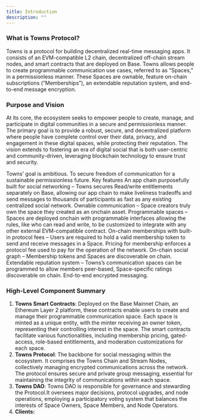 ```yaml
---
title: Introduction
description: ""
---
```


### What is Towns Protocol?

Towns is a protocol for building decentralized real-time messaging apps. It consists of an EVM-compatible L2 chain, decentralized off-chain stream nodes, and smart contracts that are deployed on Base. Towns allows people to create programmable communication use cases, referred to as “Spaces,” in a permissionless manner. These Spaces are ownable, feature on-chain subscriptions (”Memberships”), an extendable reputation system, and end-to-end message encryption.

### Purpose and Vision

At its core, the ecosystem seeks to empower people to create, manage, and participate in digital communities in a secure and permissionless manner. The primary goal is to provide a robust, secure, and decentralized platform where people have complete control over their data, privacy, and engagement in these digital spaces, while protecting their reputation. The vision extends to fostering an era of digital social that is both user-centric and community-driven, leveraging blockchain technology to ensure trust and security.

Towns’ goal is ambitious. To secure freedom of communication for a sustainable permissionless future.
Key features
An app chain purposefully built for social networking – Towns secures Read/write entitlements separately on Base, allowing our app chain to make liveliness tradeoffs and send messages to thousands of participants as fast as any existing centralized social network.
Ownable communication – Space creators truly own the space they created as an onchain asset.
Programmable spaces – Spaces are deployed onchain with programmable interfaces allowing the rules, like who can read and write, to be customized to integrate with any other external EVM-compatible contract.
On-chain memberships with built-in protocol fees – Users are required to hold a valid membership token to send and receive messages in a Space. Pricing for membership enforces a protocol fee used to pay for the operation of the network.
On-chain social graph – Membership tokens and Spaces are discoverable on chain.
Extendable reputation system – Towns’s communication spaces can be programmed to allow members peer-based, Space-specific ratings discoverable on chain.
End-to-end encrypted messaging.

### High-Level Component Summary

1. **Towns Smart Contracts**: Deployed on the Base Mainnet Chain, an Ethereum Layer 2 platform, these contracts enable users to create and manage their programmable communication space. Each space is minted as a unique entity, with the minter receiving an owner token, representing their controlling interest in the space. The smart contracts facilitate various functionalities, including membership pricing, gated-access, role-based entitlements, and moderation customizations for each space.
2. **Towns Protocol**: The backbone for social messaging within the ecosystem. It comprises the Towns Chain and Stream Nodes, collectively managing encrypted communications across the network. The protocol ensures secure and private group messaging, essential for maintaining the integrity of communications within each space.
3. **Towns DAO**: Towns DAO is responsible for governance and stewarding the Protocol.It oversees major decisions, protocol upgrades, and node operations, employing a participatory voting system that balances the interests of Space Owners, Space Members, and Node Operators.
4. **Clients:**
